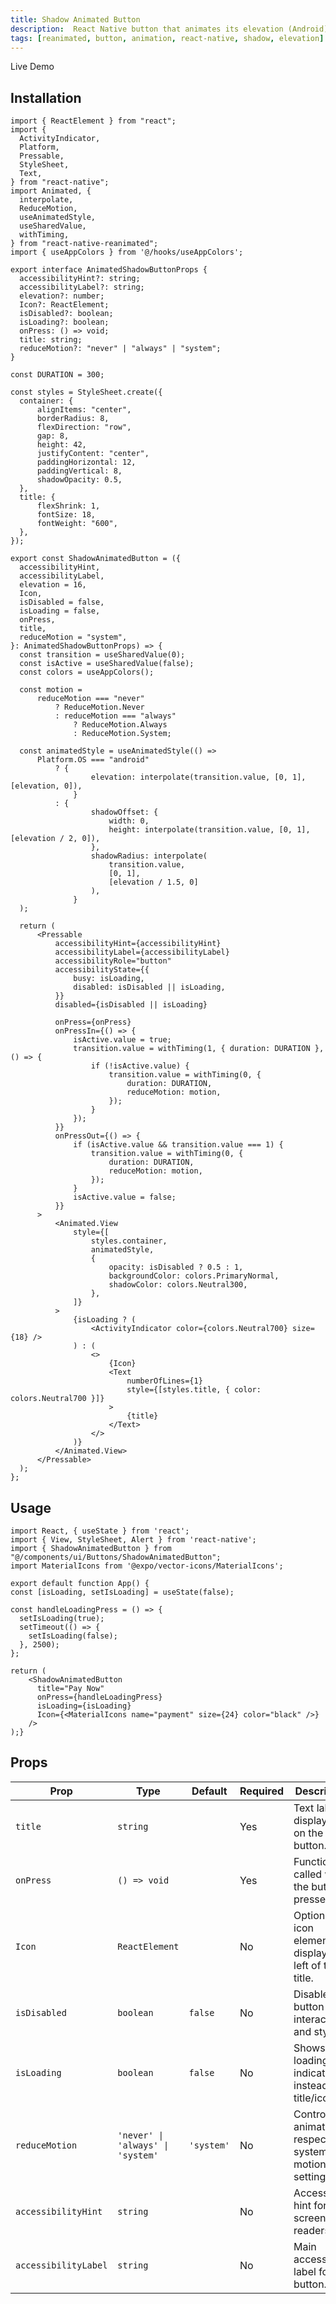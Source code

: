 ```yaml
---
title: Shadow Animated Button
description:  React Native button that animates its elevation (Android) or shadow properties (iOS) on press for a lifting/pressing effect. Uses Reanimated.
tags: [reanimated, button, animation, react-native, shadow, elevation]
---
```



<DemoLinkButton href="https://example.com/ghost-demo"  size="lg" variant="default">
	Live Demo
  <MyIcons.ScreenShareIcon className="h-4 w-4" />
</DemoLinkButton>

## Installation


  ```typescript:ShadowAnimatedButton.tsx
import { ReactElement } from "react";
import {
	ActivityIndicator,
	Platform,
	Pressable,
	StyleSheet,
	Text,
} from "react-native";
import Animated, {
	interpolate,
	ReduceMotion,
	useAnimatedStyle,
	useSharedValue,
	withTiming,
} from "react-native-reanimated";
import { useAppColors } from '@/hooks/useAppColors';

export interface AnimatedShadowButtonProps {
	accessibilityHint?: string;
	accessibilityLabel?: string;
	elevation?: number;
	Icon?: ReactElement;
	isDisabled?: boolean;
	isLoading?: boolean;
	onPress: () => void;
	title: string;
	reduceMotion?: "never" | "always" | "system";
}

const DURATION = 300;

const styles = StyleSheet.create({
	container: {
		alignItems: "center",
		borderRadius: 8,
		flexDirection: "row",
		gap: 8,
		height: 42,
		justifyContent: "center",
		paddingHorizontal: 12,
		paddingVertical: 8,
		shadowOpacity: 0.5,
	},
	title: {
		flexShrink: 1,
		fontSize: 18,
		fontWeight: "600",
	},
});

export const ShadowAnimatedButton = ({
	accessibilityHint,
	accessibilityLabel,
	elevation = 16,
	Icon,
	isDisabled = false,
	isLoading = false,
	onPress,
	title,
	reduceMotion = "system",
}: AnimatedShadowButtonProps) => {
	const transition = useSharedValue(0);
	const isActive = useSharedValue(false);
	const colors = useAppColors();

	const motion =
		reduceMotion === "never"
			? ReduceMotion.Never
			: reduceMotion === "always"
				? ReduceMotion.Always
				: ReduceMotion.System;

	const animatedStyle = useAnimatedStyle(() =>
		Platform.OS === "android"
			? {
					elevation: interpolate(transition.value, [0, 1], [elevation, 0]),
				}
			: {
					shadowOffset: {
						width: 0,
						height: interpolate(transition.value, [0, 1], [elevation / 2, 0]),
					},
					shadowRadius: interpolate(
						transition.value,
						[0, 1],
						[elevation / 1.5, 0]
					),
				}
	);

	return (
		<Pressable
			accessibilityHint={accessibilityHint}
			accessibilityLabel={accessibilityLabel}
			accessibilityRole="button"
			accessibilityState={{
				busy: isLoading,
				disabled: isDisabled || isLoading,
			}}
			disabled={isDisabled || isLoading}
			
			onPress={onPress}
			onPressIn={() => {
				isActive.value = true;
				transition.value = withTiming(1, { duration: DURATION }, () => {
					if (!isActive.value) {
						transition.value = withTiming(0, {
							duration: DURATION,
							reduceMotion: motion,
						});
					}
				});
			}}
			onPressOut={() => {
				if (isActive.value && transition.value === 1) {
					transition.value = withTiming(0, {
						duration: DURATION,
						reduceMotion: motion,
					});
				}
				isActive.value = false;
			}}
		>
			<Animated.View
				style={[
					styles.container,
					animatedStyle,
					{
						opacity: isDisabled ? 0.5 : 1,
						backgroundColor: colors.PrimaryNormal,
						shadowColor: colors.Neutral300,
					},
				]}
			>
				{isLoading ? (
					<ActivityIndicator color={colors.Neutral700} size={18} />
				) : (
					<>
						{Icon}
						<Text
							numberOfLines={1}
							style={[styles.title, { color: colors.Neutral700 }]}
						>
							{title}
						</Text>
					</>
				)}
			</Animated.View>
		</Pressable>
	);
};
```

  

## Usage


  ```typescript:App.tsx
import React, { useState } from 'react';
import { View, StyleSheet, Alert } from 'react-native';
import { ShadowAnimatedButton } from "@/components/ui/Buttons/ShadowAnimatedButton";
import MaterialIcons from '@expo/vector-icons/MaterialIcons';

export default function App() {
  const [isLoading, setIsLoading] = useState(false);

  const handleLoadingPress = () => {
    setIsLoading(true);
    setTimeout(() => {
      setIsLoading(false);
    }, 2500); 
  };

  return (
      <ShadowAnimatedButton
        title="Pay Now"
        onPress={handleLoadingPress}
        isLoading={isLoading}
        Icon={<MaterialIcons name="payment" size={24} color="black" />}
      />
  );}
  ```

## Props
| Prop                 | Type                           | Default    | Required | Description                                          |
| -------------------- | ------------------------------ | ---------- | -------- | ---------------------------------------------------- |
| `title`              | `string`                       |            | Yes      | Text label displayed on the button.                  |
| `onPress`            | `() => void`                   |            | Yes      | Function called when the button is pressed.          |
| `Icon`               | `ReactElement`                 |            | No       | Optional icon element displayed left of the title.   |
| `isDisabled`         | `boolean`                      | `false`    | No       | Disables button interaction and styles it.           |
| `isLoading`          | `boolean`                      | `false`    | No       | Shows loading indicator instead of title/icon.       |
| `reduceMotion`       | `'never' \| 'always' \| 'system'` | `'system'` | No       | Controls if animation respects system motion settings. |
| `accessibilityHint`  | `string`                       |            | No       | Accessibility hint for screen readers.               |
| `accessibilityLabel` | `string`                       |            | No       | Main accessibility label for the button.             |